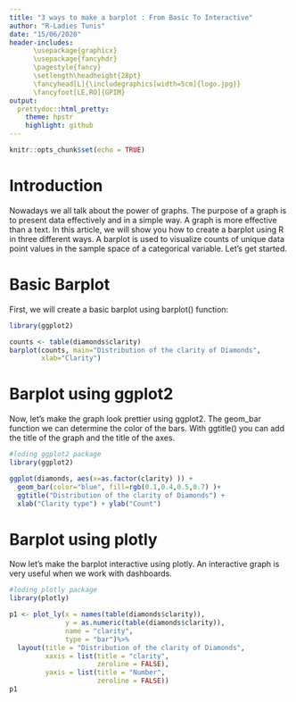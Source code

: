 ```yaml
---
title: "3 ways to make a barplot : From Basic To Interactive"
author: "R-Ladies Tunis"
date: "15/06/2020"
header-includes: 
      \usepackage{graphicx}
      \usepackage{fancyhdr}
      \pagestyle{fancy}
      \setlength\headheight{28pt}
      \fancyhead[L]{\includegraphics[width=5cm]{logo.jpg}}
      \fancyfoot[LE,RO]{GPIM}
output:
  prettydoc::html_pretty:
    theme: hpstr
    highlight: github
---
```


```r
knitr::opts_chunk$set(echo = TRUE)
``` 

# **Introduction**
Nowadays we all talk about the power of graphs. The purpose of a graph is to present data effectively and in a simple way. A graph is more effective than a text. In this article, we will show you how to create a barplot using R in three different ways. A barplot is used to visualize counts of unique data point values in the sample space of a categorical variable. Let's get started.

# **Basic Barplot**

First, we will create a basic barplot using barplot() function: 

```r
library(ggplot2)
```
```r
counts <- table(diamonds$clarity)
barplot(counts, main="Distribution of the clarity of Diamonds",
        xlab="Clarity")
```

# **Barplot using ggplot2**

Now, let's make the graph look prettier using ggplot2. The geom_bar function we can determine the color of the bars. With ggtitle() you can add the title of the graph and the title of the axes.

```r
#loding ggplot2 package
library(ggplot2)

ggplot(diamonds, aes(x=as.factor(clarity) )) +
  geom_bar(color="blue", fill=rgb(0.1,0.4,0.5,0.7) )+
  ggtitle("Distribution of the clarity of Diamonds") +
  xlab("Clarity type") + ylab("Count")

```

# **Barplot using plotly**

Now let's make the barplot interactive using plotly. An interactive graph is very useful when we work with dashboards.

```r
#loding plotly package
library(plotly)

p1 <- plot_ly(x = names(table(diamonds$clarity)),
              y = as.numeric(table(diamonds$clarity)),
              name = "clarity",
              type = "bar")%>% 
  layout(title = "Distribution of the clarity of Diamonds",
         xaxis = list(title = "clarity",
                      zeroline = FALSE),
         yaxis = list(title = "Number",
                      zeroline = FALSE))
p1
```
